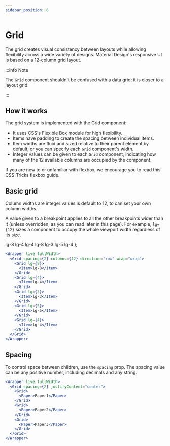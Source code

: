 ```yaml
---
sidebar_position: 6
---
```



# Grid

The grid creates visual consistency between layouts while allowing flexibility across a wide variety of designs. Material Design's responsive UI is based on a 12-column grid layout.

:::info Note

The `Grid` component shouldn't be confused with a data grid; it is closer to a layout grid.

:::

## How it works

The grid system is implemented with the Grid component:

- It uses CSS's Flexible Box module for high flexibility.
- Items have padding to create the spacing between individual items.
- Item widths are fluid and sized relative to their parent element by default, or you can specify each `Grid` component's width.
- Integer values can be given to each `Grid` component, indicating how many of the 12 available columns are occupied by the component.

If you are new to or unfamiliar with flexbox, we encourage you to read this CSS-Tricks flexbox guide.

## Basic grid

Column widths are integer values is default to 12, to can set your own column widths.

A value given to a breakpoint applies to all the other breakpoints wider than it (unless overridden, as you can read later in this page). For example, `lg={12}` sizes a component to occupy the whole viewport width regardless of its size.

  <Wrapper fullWidth>
    <Grid spacing={2} columns={12} direction="row" wrap="wrap">
      <Grid lg={8}>
        <Item>lg-8</Item>
      </Grid>
      <Grid lg={4}>
        <Item>lg-4</Item>
      </Grid>
      <Grid lg={4}>
        <Item>lg-4</Item>
      </Grid>
      <Grid lg={8}>
        <Item>lg-8</Item>
      </Grid>
      <Grid lg={3}>
        <Item>lg-3</Item>
      </Grid>
      <Grid lg={5}>
        <Item>lg-5</Item>
      </Grid>
      <Grid lg={4}>
        <Item>lg-4</Item>
      </Grid>
    </Grid>
  </Wrapper>
);

<BasicGrid />

```jsx live
<Wrapper live fullWidth>
  <Grid spacing={2} columns={12} direction="row" wrap="wrap">
    <Grid lg={8}>
      <Item>lg-8</Item>
    </Grid>
    <Grid lg={4}>
      <Item>lg-4</Item>
    </Grid>
    <Grid lg={3}>
      <Item>lg-3</Item>
    </Grid>
    <Grid lg={5}>
      <Item>lg-5</Item>
    </Grid>
    <Grid lg={4}>
      <Item>lg-4</Item>
    </Grid>
  </Grid>
</Wrapper>
```

## Spacing

To control space between children, use the `spacing` prop. The spacing value can be any positive number, including decimals and any string.

```jsx live
<Wrapper live fullWidth>
  <Grid spacing={2} justifyContent="center">
    <Grid>
      <Paper>Paper1</Paper>
    </Grid>
    <Grid>
      <Paper>Paper2</Paper>
    </Grid>
    <Grid>
      <Paper>Paper3</Paper>
    </Grid>
  </Grid>
</Wrapper>
```
